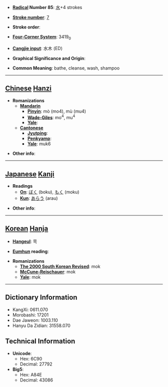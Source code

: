 * '''[[Wiktionary:Chinese radical index| Radical]] Number 85''': [[Wiktionary:Chinese radical index 水|水]]+4 strokes

* '''[[Wiktionary:Chinese total strokes index|Stroke number]]''': [[Wiktionary:Chinese total strokes index 7|7]]

* '''Stroke order''': 

* '''[[Wiktionary:Chinese four corner index|Four-Corner System]]''': 3419<sub>0</sub>

* '''[[Wiktionary:Chinese Cangjie index|Cangjie input]]''': 水木 (ED)

* '''Graphical Significance and Origin''': 

* '''Common Meaning''': bathe, cleanse, wash, shampoo

----

== [[Chinese]] [[Hanzi]] ==

* '''Romanizations'''
** '''[[Mandarin]]'''
*** '''[[Pinyin]]''': mò (mo4), mù (mu4)
*** '''[[Wade-Giles]]''': mo<sup>4</sup>, mu<sup>4</sup>
*** '''[[Yale]]''': 
** '''[[Cantonese]]'''
*** '''[[Jyutping]]''':
*** '''[[Penkyamp]]''': 
*** '''[[Yale]]''': muk6

* '''Other info''': 

----

== [[Japanese]] [[Kanji]] ==

* '''Readings'''
** '''[[On]]''': [[ぼく]] (boku), [[もく]] (moku)
** '''[[Kun]]''': [[あらう]] (arau)

* '''Other info''':  

----

== [[Korean]] [[Hanja]] ==

* '''[[Hangeul]]''': 목

* '''[[Eumhun]] reading''': 

* '''Romanizations'''
** '''[[The 2000 South Korean Revised Romanization|The 2000 South Korean Revised]]''': mok
** '''[[McCune-Reischauer]]''': mok
** '''[[Yale]]''': mok

----

== Dictionary Information ==

* KangXi: 0611.070
* Morobashi: 17201
* Dae Jaweon: 1003.110
* Hanyu Da Zidian: 31558.070

== Technical Information ==

* '''Unicode''':
** Hex: 6C90
** Decimal: 27792
* '''Big5''':
** Hex: A84E
** Decimal: 43086